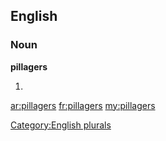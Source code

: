 ==English==

===Noun===
'''pillagers'''

# {{plural of|[[pillager]]}}

[[Category:English plurals]]

[[ar:pillagers]]
[[fr:pillagers]]
[[my:pillagers]]